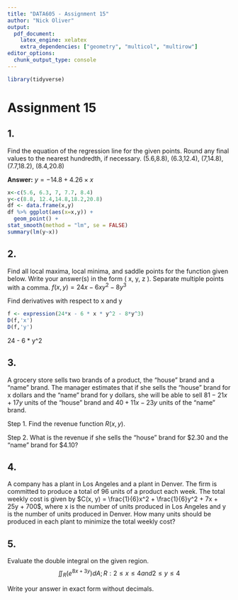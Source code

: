 ```yaml
---
title: "DATA605 - Assignment 15"
author: "Nick Oliver"
output:
  pdf_document:
    latex_engine: xelatex
    extra_dependencies: ["geometry", "multicol", "multirow"]
editor_options: 
  chunk_output_type: console
---
```

```r
library(tidyverse)
```
# Assignment 15

## 1.

Find the equation of the regression line for the given points. Round any final values to the nearest hundredth, if necessary. (5.6,8.8), (6.3,12.4), (7,14.8), (7.7,18.2), (8.4,20.8)

**Answer:** $y = -14.8 + 4.26 \times x$


```r
x<-c(5.6, 6.3, 7, 7.7, 8.4)
y<-c(8.8, 12.4,14.8,18.2,20.8)
df <- data.frame(x,y)
df %>% ggplot(aes(x=x,y)) +
  geom_point() +
stat_smooth(method = "lm", se = FALSE)
summary(lm(y~x))
```



## 2.

Find all local maxima, local minima, and saddle points for the function given below. Write your answer(s) in the form ( x, y, z ). Separate multiple points with a comma.
$f(x,y)=24x-6xy^2 -8y^3$

Find derivatives with respect to x and y

```r
f <- expression(24*x - 6 * x * y^2 - 8*y^3)
D(f,'x')
D(f,'y')
```

24 - 6 * y^2

## 3.

A grocery store sells two brands of a product, the "house" brand and a "name" brand. The manager estimates that if she sells the "house" brand for x dollars and the "name" brand for y dollars, she will be able to sell $81 - 21x + 17y$ units of the "house" brand and $40 + 11x - 23y$ units of the "name" brand.

Step 1. Find the revenue function $R(x,y)$.

Step 2. What is the revenue if she sells the "house" brand for $2.30 and the "name" brand for $4.10?

## 4. 

A company has a plant in Los Angeles and a plant in Denver. The firm is committed to produce a total of 96 units of a
product each week. The total weekly cost is given by $C(x, y) = \frac{1}{6}x^2 + \frac{1}{6}y^2 + 7x + 25y + 700$, where x is the number of
units produced in Los Angeles and y is the number of units produced in Denver. How many units should be produced in each plant to minimize the total weekly cost?

## 5. 

Evaluate the double integral on the given region.
   $$\iint_R (e^{8x+3y})dA;R:2\le x \le 4 and 2 \le y \le 4$$
  
Write your answer in exact form without decimals.